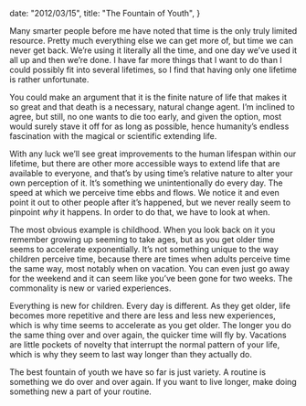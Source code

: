 
  date: "2012/03/15",
  title: "The Fountain of Youth",
}


Many smarter people before me have noted that time is the only truly limited resource. Pretty much everything else we can get more of, but time we can never get back. We’re using it literally all the time, and one day we’ve used it all up and then we’re done. I have far more things that I want to do than I could possibly fit into several lifetimes, so I find that having only one lifetime is rather unfortunate.

You could make an argument that it is the finite nature of life that makes it so great and that death is a necessary, natural change agent. I’m inclined to agree, but still, no one wants to die too early, and given the option, most would surely stave it off for as long as possible, hence humanity’s endless fascination with the magical or scientific extending life.

With any luck we’ll see great improvements to the human lifespan within our lifetime, but there are other more accessible ways to extend life that are available to everyone, and that’s by using time’s relative nature to alter your own perception of it. It’s something we unintentionally do every day. The speed at which we perceive time ebbs and flows. We notice it and even point it out to other people after it’s happened, but we never really seem to pinpoint _why_ it happens. In order to do that, we have to look at when.

The most obvious example is childhood. When you look back on it you remember growing up seeming to take ages, but as you get older time seems to accelerate exponentially. It’s not something unique to the way children perceive time, because there are times when adults perceive time the same way, most notably when on vacation. You can even just go away for the weekend and it can seem like you’ve been gone for two weeks. The commonality is new or varied experiences.

Everything is new for children. Every day is different. As they get older, life becomes more repetitive and there are less and less new experiences, which is why time seems to accelerate as you get older. The longer you do the same thing over and over again, the quicker time will fly by. Vacations are little pockets of novelty that interrupt the normal pattern of your life, which is why they seem to last way longer than they actually do.

The best fountain of youth we have so far is just variety. A routine is something we do over and over again. If you want to live longer, make doing something new a part of your routine.
